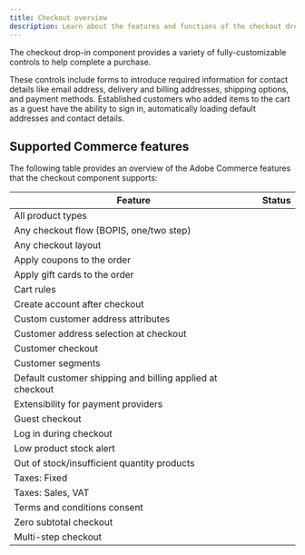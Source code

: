 ```yaml
---
title: Checkout overview
description: Learn about the features and functions of the checkout drop-in component.
---
```



The checkout drop-in component provides a variety of fully-customizable controls to help complete a purchase.

These controls include forms to introduce required information for contact details like email address, delivery and billing addresses, shipping options, and payment methods. Established customers who added items to the cart as a guest have the ability to sign in, automatically loading default addresses and contact details.

## Supported Commerce features

The following table provides an overview of the Adobe Commerce features that the checkout component supports:

| Feature                                                                            | Status                                    |
| ---------------------------------------------------------------------------------- | ----------------------------------------- |
| All product types                                                                  | <Badge text="Supported" variant="tip" />  |
| Any checkout flow (BOPIS, one/two step)                                            | <Badge text="Supported" variant="tip" />  |
| Any checkout layout                                                                | <Badge text="Supported" variant="tip" />  |
| Apply coupons to the order                                                         | <Badge text="Supported" variant="tip" />  |
| Apply gift cards to the order                                                      | <Badge text="Supported" variant="tip" />  |
| Cart rules                                                                         | <Badge text="Supported" variant="tip" />  |
| Create account after checkout                                                      | <Badge text="Supported" variant="tip" />  |
| Custom customer address attributes                                                 | <Badge text="Supported" variant="tip" />  |
| Customer address selection at checkout                                             | <Badge text="Supported" variant="tip" />  |
| Customer checkout                                                                  | <Badge text="Supported" variant="tip" />  |
| Customer segments                                                                  | <Badge text="Supported" variant="tip" />  |
| Default customer shipping and billing applied at checkout                          | <Badge text="Supported" variant="tip" />  |
| Extensibility for payment providers                                                | <Badge text="Supported" variant="tip" />  |
| Guest checkout                                                                     | <Badge text="Supported" variant="tip" />  |
| Log in during checkout                                                             | <Badge text="Supported" variant="tip" />  |
| Low product stock alert                                                            | <Badge text="Supported" variant="tip" />  |
| Out of stock/insufficient quantity products                                        | <Badge text="Supported" variant="tip" />  |
| Taxes: Fixed                                                                       | <Badge text="Roadmap" variant="caution" />|
| Taxes: Sales, VAT                                                                  | <Badge text="Supported" variant="tip" />  |
| Terms and conditions consent                                                       | <Badge text="Supported" variant="tip" />  |
| Zero subtotal checkout                                                             | <Badge text="Supported" variant="tip" />  |
| Multi-step checkout                                                                | <Badge text="Supported" variant="tip" />  |
